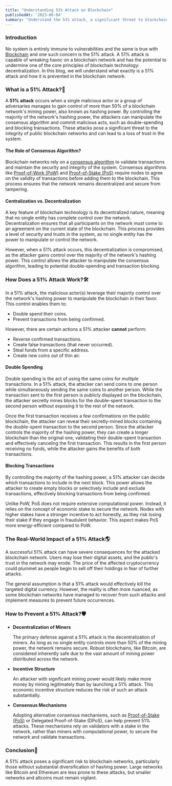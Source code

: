 ```yaml
---
title: "Understanding 51% Attack on Blockchain"
publishedAt: '2023-06-04'
summary: "Understand the 51% attack, a significant threat to blockchain's decentralization and how it is being prevented"
---
```


### Introduction

No system is entirely immune to vulnerabilities and the same is true with [Blockchain](/blog/intro-web3) and one such concern is the 51% attack. A 51% attack is capable of wreaking havoc on a blockchain network and has the potential to undermine one of the core principles of blockchain technology: decentralization. In this blog, we will understand what exactly is a 51% attack and how it is prevented in the blockchain network. 

### What is a 51% Attack?🤔 

A **51% attack** occurs when a single malicious actor or a group of adversaries manages to gain control of more than 50% of a blockchain network's mining power, also known as hashing power. By controlling the majority of the network's hashing power, the attackers can manipulate the consensus algorithm and commit malicious acts, such as double-spending and blocking transactions. These attacks pose a significant threat to the integrity of public blockchain networks and can lead to a loss of trust in the system. 

#### The Role of Consensus Algorithm?

Blockchain networks rely on a [consensus algorithm](/blog/consensus-algorithms-building-trust-in-blockchain) to validate transactions and maintain the security and integrity of the system. Consensus algorithms like [Proof-of-Work (PoW)](/blog/consensus-algorithms-building-trust-in-blockchain#proof-of-work-pow) and [Proof-of-Stake (PoS)](/blog/consensus-algorithms-building-trust-in-blockchain#proof-of-stake-pos) require nodes to agree on the validity of transactions before adding them to the blockchain. This process ensures that the network remains decentralized and secure from tampering.

#### Centralization vs. Decentralization

A key feature of blockchain technology is its decentralized nature, meaning that no single entity has complete control over the network. Decentralization ensures that all participants on the network must come to an agreement on the current state of the blockchain. This process provides a level of security and trusts in the system, as no single entity has the power to manipulate or control the network.

However, when a 51% attack occurs, this decentralization is compromised, as the attacker gains control over the majority of the network's hashing power. This control allows the attacker to manipulate the consensus algorithm, leading to potential double-spending and transaction blocking.

### How Does a 51% Attack Work?🛠️

In a 51% attack, the malicious actor(s) leverage their majority control over the network's hashing power to manipulate the blockchain in their favor. This control enables them to:

- Double spend their coins.
- Prevent transactions from being confirmed.

However, there are certain actions a 51% attacker **cannot** perform:

- Reverse confirmed transactions.
- Create false transactions (that never occurred).
- Steal funds from a specific address.
- Create new coins out of thin air.

#### Double Spending

Double spending is the act of using the same coins for multiple transactions. In a 51% attack, the attacker can send coins to one person while simultaneously sending the same coins to another person. While the transaction sent to the first person is publicly displayed on the blockchain, the attacker secretly mines blocks for the double-spent transaction to the second person without exposing it to the rest of the network.

Once the first transaction receives a few confirmations on the public blockchain, the attacker can reveal their secretly-mined blocks containing the double-spent transaction to the second person. Since the attacker controls the majority of the hashing power, they can create a longer blockchain than the original one, validating their double-spent transaction and effectively canceling the first transaction. This results in the first person receiving no funds, while the attacker gains the benefits of both transactions.

#### Blocking Transactions

By controlling the majority of the hashing power, a 51% attacker can decide which transactions to include in the next block. This power allows the attacker to create empty blocks or selectively include and exclude transactions, effectively blocking transactions from being confirmed.

Unlike PoW, PoS does not require extensive computational power. Instead, it relies on the concept of economic stake to secure the network. Nodes with higher stakes have a stronger incentive to act honestly, as they risk losing their stake if they engage in fraudulent behavior. This aspect makes PoS more energy-efficient compared to PoW.

### The Real-World Impact of a 51% Attack🌎 

A successful 51% attack can have severe consequences for the attacked blockchain network. Users may lose their digital assets, and the public's trust in the network may erode. The price of the affected cryptocurrency could plummet as people begin to sell off their holdings in fear of further attacks.

The general assumption is that a 51% attack would effectively kill the targeted digital currency. However, the reality is often more nuanced, as some blockchain networks have managed to recover from such attacks and implement measures to prevent future occurrences.

### How to Prevent a 51% Attack?🛡️

- **Decentralization of Miners**

  The primary defense against a 51% attack is the decentralization of miners. As long as no single entity controls more than 50% of the mining power, the network remains secure. Robust blockchains, like Bitcoin, are considered inherently safe due to the vast amount of mining power distributed across the network.

- **Incentive Structure**

  An attacker with significant mining power would likely make more money by mining legitimately than by launching a 51% attack. This economic incentive structure reduces the risk of such an attack substantially.

- **Consensus Mechanisms**

  Adopting alternative consensus mechanisms, such as [Proof-of-Stake (PoS)](blog/consensus-algorithms-building-trust-in-blockchain#proof-of-stake-pos) or Delegated Proof-of-Stake (DPoS), can help prevent 51% attacks. These mechanisms rely on validators with a stake in the network, rather than miners with computational power, to secure the network and validate transactions.

### Conclusion🎯 
A 51% attack poses a significant risk to blockchain networks, particularly those without substantial diversification of hashing power. Large networks like Bitcoin and Ethereum are less prone to these attacks, but smaller networks and altcoins must remain vigilant.